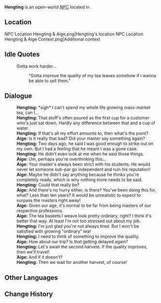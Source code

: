 {{Meta
<!-- Remove this template after adding the missing info -->
|missing_NPC_profile  = yes
}}
{{Character Infobox
|type             = Open-World NPC
|image            = NPC Hengting.png
|realname         = <!-- Optional, if different from in-game name -->
|deceased         = <!-- Past (for deceased prior to events of the game) or free response -->
|region           = Liyue
|location         = Liyue
|affiliation      = 
|title            = 

|ancestry         = <!-- Clan/family -->
|father           = 
|mother           = 
|spouse           = 
|sibling          = 
|child            = 
|relative         = 

|voiceEN          = 
|voiceCN          = 
|voiceJP          = 
|voiceKR          = 
|dialoguereward   = 
}}
'''Hengting''' is an open-world [[NPC]] located in {{Location|Qiaoying Village}}.

==Location==
<gallery>
NPC Location Hengting & Aige.png|Hengting's location
NPC Location Hengting & Aige Context.png|Additional context
</gallery>
<!--
==Profile==
Detailed story/lore information goes here.
''(To be added.)''

===Appearance===
Keep appearance section short and concise. Limit to 2 paragraphs with 3-4 sentences each.
''(To be added.)''

==Quests and Events==
{{Quests and Events}}
-->

==Idle Quotes==
{{Dialogue Start}}
: {{DIcon|Idle}} Gotta work harder...
:: {{A|VO Hengting 01.ogg}} "Gotta improve the quality of my tea leaves somehow if I wanna be able to sell them."
{{Dialogue End}}

==Dialogue==
{{Dialogue Start}}
:'''Hengting:''' *sigh* I can't spend my whole life growing mass-market tea, can I...
:'''Hengting:''' That stuff's often poured as the first cup for a customer who's just sat down. Hardly any difference between that and a cup of water.
:'''Hengting:''' If that's all my effort amounts to, then what's the point?
:'''Aige:''' Is it really that bad? Did your master say something again?
:'''Hengting:''' Two days ago, he said I was good enough to strike out on my own. But I had a feeling that he meant I was a gone case.
:'''Hengting:''' He didn't even look at me when he said those things.
:'''Aige:''' Um, perhaps you're overthinking this...
:'''Aige:''' Your master's always been strict with his students. He would never let someone sub-par go independent and ruin his reputation!
:'''Aige:''' Maybe he didn't say anything because he thinks you're completely ready, which is why nothing more needs to be said.
:'''Hengting:''' Could that really be?
:'''Aige:''' And there's no hurry either, is there? You've been doing this for, what? Less than ten years? It would be unrealistic to expect to surpass the masters right away!
:'''Aige:''' Given our age, it's normal to be far from being masters of our respective professions.
:'''Aige:''' The tea baskets I weave look pretty ordinary, right? I think it's better that way. At least I'm not too stressed out about my job.
:'''Hengting:''' I'm just glad you're not always tired. But I won't be satisfied with growing "ordinary" tea!
:'''Hengting:''' I need to think of something to improve the quality.
:'''Aige:''' How about our trip? Is that getting delayed again?
:'''Hengting:''' Let's await the second harvest. If the quality improves, then we'll travel!
:'''Aige:''' And if it doesn't?
:'''Hengting:''' Then we wait for another harvest, of course!
{{Dialogue End}}
<!--
==Event Dialogue==
===Event Name===
{{Dialogue Start}}
:'''Hengting:'''
{{Dialogue End}}
-->

==Other Languages==
{{Other Languages|default_hidden=1
|en      = Hengting
|zhs     = 衡听
|zhs_rm  = Héngtīng
|zht     = 衡聽
|zht_rm  = Héngtīng
|ja      = 衡聴
|ja_rm   = Kouchou
|ko      = {{tt|형청|衡聽}}
|es      = Hengting
|fr      = Hengting
|ru      = Хэн Тин
|th      = Hengting
|vi      = Hengting
|de      = Hengting
|id      = Hengting
|pt      = Hengting
|tr      = Hengting
|it      = Hengting
}}

==Change History==
{{Change History|4.4}}
<!--
==References==
{{Reflist}}
-->